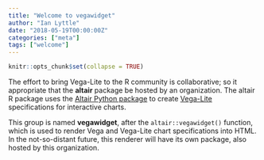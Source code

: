 ```yaml
---
title: "Welcome to vegawidget"
author: "Ian Lyttle"
date: "2018-05-19T00:00:00Z" 
categories: ["meta"]
tags: ["welcome"]
---
```


```r
knitr::opts_chunk$set(collapse = TRUE)
```

The effort to bring Vega-Lite to the R community is collaborative; so it appropriate that the **altair** package be hosted by an organization. The altair R package uses the [Altair Python package](https://altair-viz.github.io/index.html) to create [Vega-Lite](https://vega.github.io/vega-lite/) specifications for interactive charts.

This group is named **vegawidget**, after the `altair::vegawidget()` function, which is used to render Vega and Vega-Lite chart specifications into HTML. In the not-so-distant future, this renderer will have its own package, also hosted by this organization.


